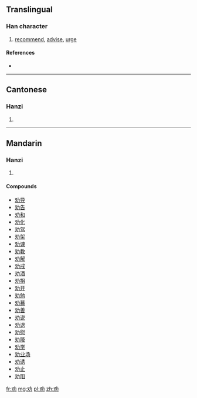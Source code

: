 {{also|勸}}
==Translingual==

===Han character===
{{Han char|rn=19|rad=力|as=02|sn=4|four=|canj=水大尸 (EKS)}}

# [[recommend]], [[advise]], [[urge]]

====References====
* {{Han ref|kx=0146.101|dkj=02293|hdz=10365.070|uh=529D|ud=21149}}

----

==Cantonese==

===Hanzi===
{{yue-hanzi|jyut=|y=hyun3|tra=勸}}

# {{defn|lang=yue|sort=力02}}

----

==Mandarin==

===Hanzi===
{{cmn-hanzi|tra=勸|pin=[[quàn]] ([[quan4]])|wg=ch'üan<sup>4</sup>}}

# {{defn|lang=cmn|sort=力02}}

====Compounds====
* [[劝导]]
* [[劝告]]
* [[劝和]]
* [[劝化]]
* [[劝驾]]
* [[劝架]]
* [[劝谏]]
* [[劝教]]
* [[劝解]]
* [[劝戒]]
* [[劝酒]]
* [[劝捐]]
* [[劝开]]
* [[劝勉]]
* [[劝募]]
* [[劝善]]
* [[劝说]]
* [[劝退]]
* [[劝慰]]
* [[劝降]]
* [[劝学]]
* [[劝业场]]
* [[劝诱]]
* [[劝止]]
* [[劝阻]]

[[fr:劝]]
[[mg:劝]]
[[pl:劝]]
[[zh:劝]]